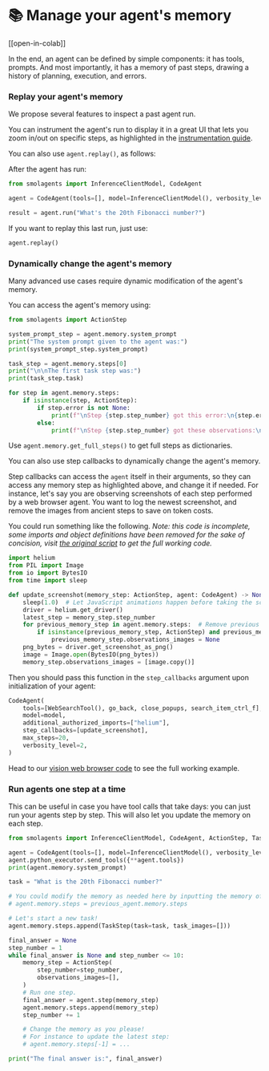 # 📚 Manage your agent's memory

[[open-in-colab]]

In the end, an agent can be defined by simple components: it has tools, prompts.
And most importantly, it has a memory of past steps, drawing a history of planning, execution, and errors.

### Replay your agent's memory

We propose several features to inspect a past agent run.

You can instrument the agent's run to display it in a great UI that lets you zoom in/out on specific steps, as highlighted in the [instrumentation guide](./inspect_runs).

You can also use `agent.replay()`, as follows:

After the agent has run:
```py
from smolagents import InferenceClientModel, CodeAgent

agent = CodeAgent(tools=[], model=InferenceClientModel(), verbosity_level=0)

result = agent.run("What's the 20th Fibonacci number?")
```

If you want to replay this last run, just use:
```py
agent.replay()
```

### Dynamically change the agent's memory

Many advanced use cases require dynamic modification of the agent's memory.

You can access the agent's memory using:

```py
from smolagents import ActionStep

system_prompt_step = agent.memory.system_prompt
print("The system prompt given to the agent was:")
print(system_prompt_step.system_prompt)

task_step = agent.memory.steps[0]
print("\n\nThe first task step was:")
print(task_step.task)

for step in agent.memory.steps:
    if isinstance(step, ActionStep):
        if step.error is not None:
            print(f"\nStep {step.step_number} got this error:\n{step.error}\n")
        else:
            print(f"\nStep {step.step_number} got these observations:\n{step.observations}\n")
```

Use `agent.memory.get_full_steps()` to get full steps as dictionaries.

You can also use step callbacks to dynamically change the agent's memory.

Step callbacks can access the `agent` itself in their arguments, so they can access any memory step as highlighted above, and change it if needed. For instance, let's say you are observing screenshots of each step performed by a web browser agent. You want to log the newest screenshot, and remove the images from ancient steps to save on token costs.

You could run something like the following.
_Note: this code is incomplete, some imports and object definitions have been removed for the sake of concision, visit [the original script](https://github.com/huggingface/smolagents/blob/main/src/smolagents/vision_web_browser.py) to get the full working code._

```py
import helium
from PIL import Image
from io import BytesIO
from time import sleep

def update_screenshot(memory_step: ActionStep, agent: CodeAgent) -> None:
    sleep(1.0)  # Let JavaScript animations happen before taking the screenshot
    driver = helium.get_driver()
    latest_step = memory_step.step_number
    for previous_memory_step in agent.memory.steps:  # Remove previous screenshots from logs for lean processing
        if isinstance(previous_memory_step, ActionStep) and previous_memory_step.step_number <= latest_step - 2:
            previous_memory_step.observations_images = None
    png_bytes = driver.get_screenshot_as_png()
    image = Image.open(BytesIO(png_bytes))
    memory_step.observations_images = [image.copy()]
```

Then you should pass this function in the `step_callbacks` argument upon initialization of your agent:

```py
CodeAgent(
    tools=[WebSearchTool(), go_back, close_popups, search_item_ctrl_f],
    model=model,
    additional_authorized_imports=["helium"],
    step_callbacks=[update_screenshot],
    max_steps=20,
    verbosity_level=2,
)
```

Head to our [vision web browser code](https://github.com/huggingface/smolagents/blob/main/src/smolagents/vision_web_browser.py) to see the full working example.

### Run agents one step at a time

This can be useful in case you have tool calls that take days: you can just run your agents step by step.
This will also let you update the memory on each step.

```py
from smolagents import InferenceClientModel, CodeAgent, ActionStep, TaskStep

agent = CodeAgent(tools=[], model=InferenceClientModel(), verbosity_level=1)
agent.python_executor.send_tools({**agent.tools})
print(agent.memory.system_prompt)

task = "What is the 20th Fibonacci number?"

# You could modify the memory as needed here by inputting the memory of another agent.
# agent.memory.steps = previous_agent.memory.steps

# Let's start a new task!
agent.memory.steps.append(TaskStep(task=task, task_images=[]))

final_answer = None
step_number = 1
while final_answer is None and step_number <= 10:
    memory_step = ActionStep(
        step_number=step_number,
        observations_images=[],
    )
    # Run one step.
    final_answer = agent.step(memory_step)
    agent.memory.steps.append(memory_step)
    step_number += 1

    # Change the memory as you please!
    # For instance to update the latest step:
    # agent.memory.steps[-1] = ...

print("The final answer is:", final_answer)
```
